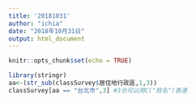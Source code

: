 ```yaml
---
title: '20181031'
author: "ichia"
date: "2018年10月31日"
output: html_document
---
```


```r
knitr::opts_chunk$set(echo = TRUE)
```


```r
library(stringr)
aa<-(str_sub(classSurvey$居住地行政區,1,3))
classSurvey[aa == "台北市",3] #3也可以用C("姓名")表達
```

